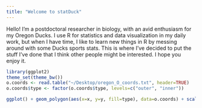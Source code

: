 ```yaml
---
title: "Welcome to statDuck"
---
```


Hello! I'm a postdoctoral researcher in biology, with an avid enthusiasm for my Oregon Ducks. I use R for statistics and data visualization in my daily work, but when I have time, I like to learn new things in R by messing around with some Ducks sports stats. This is where I've decided to put the stuff I've done that I think other people might be interested. I hope you enjoy it.


```r
library(ggplot2)
theme_set(theme_bw())
o.coords <- read.table("~/Desktop/oregon_O_coords.txt", header=TRUE)
o.coords$type <- factor(o.coords$type, levels=c("outer", "inner"))

ggplot() + geom_polygon(aes(x=x, y=y, fill=type), data=o.coords) + scale_fill_manual(values=c("#154733", "white"), guide=FALSE)
```
